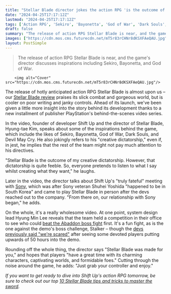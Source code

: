 ```yaml
---
title: "Stellar Blade director jokes the action RPG 'is the outcome of my creative dictatorship,' but 'everyone pretends to listen to what I say whilst creating what they want'"
date: "2024-04-25T17:17:12Z"
lastmod: "2024-04-25T17:17:12Z"
tags: ['Action RPG', 'Sekiro', 'Bayonetta', 'God of War', 'Dark Souls', 'Devil May Cry', 'PlayStation', 'Shuhei Yoshida', 'Sony', 'Stellar Blade', 'Abaddon', 'Stalker', 'Shift Up']
draft: false
summary: "The release of action RPG Stellar Blade is near, and the game's director discusses inspirations including Sekiro, Bayonetta, and God of War."
images: ["https://cdn.mos.cms.futurecdn.net/mT5r83rCHNr8dKSXFAeQAU.jpg"]
layout: PostSimple
---
```

> The release of action RPG Stellar Blade is near, and the game's director discusses inspirations including Sekiro, Bayonetta, and God of War.


        <img alt="Cover" src="https://cdn.mos.cms.futurecdn.net/mT5r83rCHNr8dKSXFAeQAU.jpg"/>
        
The release of hotly anticipated action RPG Stellar Blade is almost upon us – our [Stellar Blade review](https://www.gamesradar.com/stellar-blade-review/) praises its slick combat and gorgeous world, but is cooler on poor writing and janky controls. Ahead of its launch, we've been given a little more insight into the story behind its development thanks to a new installment of publisher PlayStation's behind-the-scenes video series. 

In the video, founder of developer Shift Up and the director of Stellar Blade, Hyung-tae Kim, speaks about some of the inspirations behind the game, which include the likes of Sekiro, Bayonetta, God of War, Dark Souls, and Devil May Cry. He also jokingly refers to his "creative dictatorship," even if, in jest, he implies that the rest of the team might not pay much attention to his directives.

"Stellar Blade is the outcome of my creative dictatorship. However, that dictatorship is quite feeble. So, everyone pretends to listen to what I say whilst creating what they want," he laughs. 

Later in the video, the director talks about Shift Up's "truly fateful" meeting with [Sony](https://www.gamesradar.com/uk/tag/sony/), which was after Sony veteran Shuhei Yoshida "happened to be in South Korea" and came to play Stellar Blade in person after the devs reached out to the company. "From there on, our relationship with Sony began," he adds.

On the whole, it's a really wholesome video. At one point, system design lead Hyung Min Lee reveals that the team held a competition in their office to see who could [beat the Abaddon boss fight](https://www.gamesradar.com/games/action/stellar-blade-abaddon/) first. It's a fun fight, as is the one against the demo's boss challenge, Stalker – though the [<u>devs previously said "we're scared"</u>](https://www.gamesradar.com/stellar-blade-dev-a-bit-scared-by-diehard-fans-whove-somehow-already-put-50-hours-into-the-ps5-action-rpg-please-go-easy-on-the-demo/) after seeing some devoted players putting upwards of 50 hours into the demo. 

Rounding off the whole thing, the director says "Stellar Blade was made for you," and hopes that players "have a great time with its charming characters, captivating worlds, and formidable foes." Cutting through the noise around the game, he adds: "Just grab your controller and enjoy."

*If you want to get ready to dive into Shift Up's action RPG tomorrow, be sure to check out our top *[<u><em>10 Stellar Blade tips and tricks to master the sword</em></u>](https://www.gamesradar.com/games/action/stellar-blade-tips/)*.* 
        